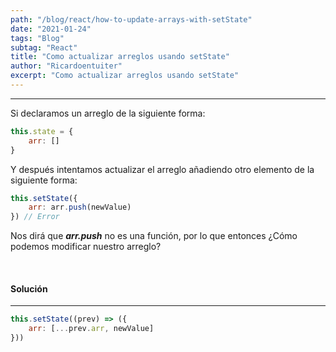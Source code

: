 ```yaml
---
path: "/blog/react/how-to-update-arrays-with-setState"
date: "2021-01-24"
tags: "Blog"
subtag: "React"
title: "Como actualizar arreglos usando setState"
author: "Ricardoentuiter"
excerpt: "Como actualizar arreglos usando setState"
---
```


---

Si declaramos un arreglo de la siguiente forma:

```js
this.state = {
	arr: []
}
```

Y después intentamos actualizar el arreglo añadiendo otro elemento de la siguiente forma:

```js
this.setState({
	arr: arr.push(newValue)
}) // Error
```

Nos dirá que **_arr.push_** no es una función, por lo que entonces ¿Cómo podemos modificar nuestro arreglo?

<br />

#### Solución

---

```js
this.setState((prev) => ({
	arr: [...prev.arr, newValue]
}))
```
